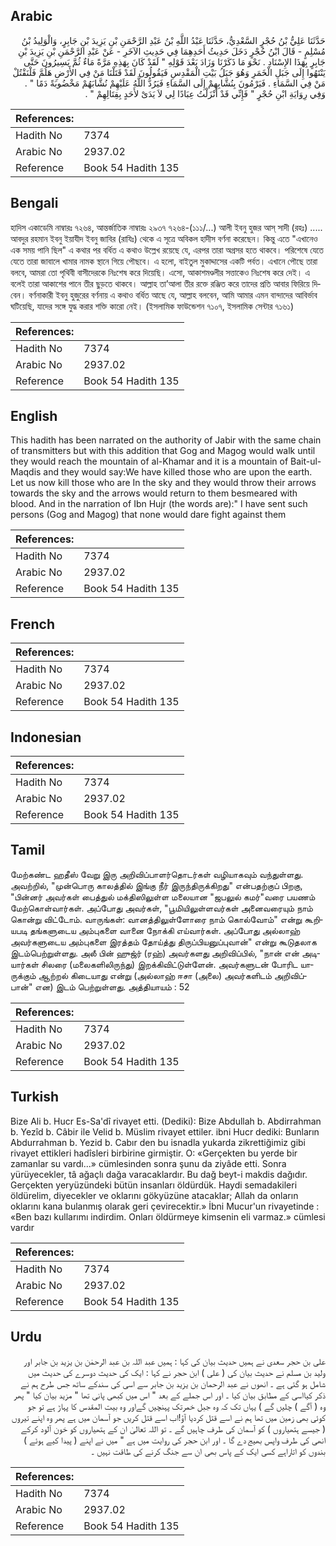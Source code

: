 ## Arabic


<div dir="rtl" lang="ar" style={{fontSize:'larger',backgroundColor:'#f8f9fa',padding:20}}>
حَدَّثَنَا عَلِيُّ بْنُ حُجْرٍ السَّعْدِيُّ، حَدَّثَنَا عَبْدُ اللَّهِ بْنُ عَبْدِ الرَّحْمَنِ بْنِ يَزِيدَ بْنِ جَابِرٍ، وَالْوَلِيدُ بْنُ مُسْلِمٍ - قَالَ ابْنُ حُجْرٍ دَخَلَ حَدِيثُ أَحَدِهِمَا فِي حَدِيثِ الآخَرِ - عَنْ عَبْدِ الرَّحْمَنِ بْنِ يَزِيدَ بْنِ جَابِرٍ بِهَذَا الإِسْنَادِ ‏.‏ نَحْوَ مَا ذَكَرْنَا وَزَادَ بَعْدَ قَوْلِهِ ‏"‏ لَقَدْ كَانَ بِهَذِهِ مَرَّةً مَاءٌ ثُمَّ يَسِيرُونَ حَتَّى يَنْتَهُوا إِلَى جَبَلِ الْخَمَرِ وَهُوَ جَبَلُ بَيْتِ الْمَقْدِسِ فَيَقُولُونَ لَقَدْ قَتَلْنَا مَنْ فِي الأَرْضِ هَلُمَّ فَلْنَقْتُلْ مَنْ فِي السَّمَاءِ ‏.‏ فَيَرْمُونَ بِنُشَّابِهِمْ إِلَى السَّمَاءِ فَيَرُدُّ اللَّهُ عَلَيْهِمْ نُشَّابَهُمْ مَخْضُوبَةً دَمًا ‏"‏ ‏.‏ وَفِي رِوَايَةِ ابْنِ حُجْرٍ ‏"‏ فَإِنِّي قَدْ أَنْزَلْتُ عِبَادًا لِي لاَ يَدَىْ لأَحَدٍ بِقِتَالِهِمْ ‏"‏ ‏.‏
</div>
<div style={{backgroundColor:'#f8f9fa',padding:20, marginBottom: 10}}><table> <thead> <tr> <th>References:</th> <th></th> </tr> </thead> <tbody><tr><td>Hadith No</td><td>7374</td></tr><tr><td>Arabic No</td><td>2937.02</td></tr><tr><td>Reference</td><td>Book 54 Hadith 135</td></tr></tbody></table></div>

## Bengali


<div dir="ltr" lang="bn" style={{fontSize:'larger',backgroundColor:'#f8f9fa',padding:20}}>
হাদিস একাডেমি নাম্বারঃ ৭২৬৪, আন্তর্জাতিক নাম্বারঃ ২৯৩৭ ৭২৬৪-(১১১/...) আলী ইবনু হুজর আস্ সাদী (রহঃ) ..... আবদুর রহমান ইবনু ইয়াযীদ ইবনু জাবির (রাযিঃ) থেকে এ সূত্রে অবিকল হাদীস বর্ণনা করেছেন। কিন্তু এতে "এখানেও এক সময় পানি ছিল" এ কথার পর বর্ধিত এ কথাও উল্লেখ রয়েছে যে, এরপর তারা অগ্রসর হতে থাকবে। পরিশেষে যেতে যেতে তারা জাবালে খামার নামক স্থানে গিয়ে পৌছবে। এ হলো, বাইতুল মুকাদ্দাসের একটি পর্বত। এখানে পৌছে তারা বলবে, আমরা তো পৃথিবী বাসীদেরকে নিঃশেষ করে দিয়েছি। এসো, আকাশমণ্ডলীর সত্তাকেও নিঃশেষ করে দেই। এ বলেই তারা আকাশের পানে তীর ছুড়তে থাকবে। আল্লাহ তা’আলা তীর রক্তে রঞ্জিত করে তাদের প্রতি আবার ফিরিয়ে দিবেন। বর্ণনাকারী ইবনু হুজুরের বর্ণনায় এ কথাও বর্ধিত আছে যে, আল্লাহ বলবেন, আমি আমার এমন বান্দাদের আবির্ভাব ঘটিয়েছি, যাদের সঙ্গে যুদ্ধ করার শক্তি কারো নেই। (ইসলামিক ফাউন্ডেশন ৭১০৭, ইসলামিক সেন্টার ৭১৬১)
</div>
<div style={{backgroundColor:'#f8f9fa',padding:20, marginBottom: 10}}><table> <thead> <tr> <th>References:</th> <th></th> </tr> </thead> <tbody><tr><td>Hadith No</td><td>7374</td></tr><tr><td>Arabic No</td><td>2937.02</td></tr><tr><td>Reference</td><td>Book 54 Hadith 135</td></tr></tbody></table></div>

## English


<div dir="ltr" lang="en" style={{fontSize:'larger',backgroundColor:'#f8f9fa',padding:20}}>
This hadith has been narrated on the authority of Jabir with the same chain of transmitters but with this addition that Gog and Magog would walk until they would reach the mountain of al-Khamar and it is a mountain of Bait-ul-Maqdis and they would say:We have killed those who are upon the earth. Let us now kill those who are In the sky and they would throw their arrows towards the sky and the arrows would return to them besmeared with blood. And in the narration of Ibn Hujr (the words are):" I have sent such persons (Gog and Magog) that none would dare fight against them
</div>
<div style={{backgroundColor:'#f8f9fa',padding:20, marginBottom: 10}}><table> <thead> <tr> <th>References:</th> <th></th> </tr> </thead> <tbody><tr><td>Hadith No</td><td>7374</td></tr><tr><td>Arabic No</td><td>2937.02</td></tr><tr><td>Reference</td><td>Book 54 Hadith 135</td></tr></tbody></table></div>

## French


<div dir="ltr" lang="fr" style={{fontSize:'larger',backgroundColor:'#f8f9fa',padding:20}}>

</div>
<div style={{backgroundColor:'#f8f9fa',padding:20, marginBottom: 10}}><table> <thead> <tr> <th>References:</th> <th></th> </tr> </thead> <tbody><tr><td>Hadith No</td><td>7374</td></tr><tr><td>Arabic No</td><td>2937.02</td></tr><tr><td>Reference</td><td>Book 54 Hadith 135</td></tr></tbody></table></div>

## Indonesian


<div dir="ltr" lang="id" style={{fontSize:'larger',backgroundColor:'#f8f9fa',padding:20}}>

</div>
<div style={{backgroundColor:'#f8f9fa',padding:20, marginBottom: 10}}><table> <thead> <tr> <th>References:</th> <th></th> </tr> </thead> <tbody><tr><td>Hadith No</td><td>7374</td></tr><tr><td>Arabic No</td><td>2937.02</td></tr><tr><td>Reference</td><td>Book 54 Hadith 135</td></tr></tbody></table></div>

## Tamil


<div dir="ltr" lang="ta" style={{fontSize:'larger',backgroundColor:'#f8f9fa',padding:20}}>
மேற்கண்ட ஹதீஸ் வேறு இரு அறிவிப்பாளர்தொடர்கள் வழியாகவும் வந்துள்ளது. அவற்றில், "முன்பொரு காலத்தில் இங்கு நீர் இருந்திருக்கிறது" என்பதற்குப் பிறகு, "பின்னர் அவர்கள் பைத்துல் மக்திஸிலுள்ள மலையான "ஜபலுல் கமர்"வரை பயணம் மேற்கொள்வார்கள். அப்போது அவர்கள், "பூமியிலுள்ளவர்கள் அனைவரையும் நாம் கொன்று விட்டோம். வாருங்கள்: வானத்திலுள்ளோரை நாம் கொல்வோம்" என்று கூறியபடி தங்களுடைய அம்புகளை வானை நோக்கி எய்வார்கள். அப்போது அல்லாஹ் அவர்களுடைய அம்புகளை இரத்தம் தோய்த்து திருப்பியனுப்புவான்" என்று கூடுதலாக இடம்பெற்றுள்ளது. அலீ பின் ஹுஜ்ர் (ரஹ்) அவர்களது அறிவிப்பில், "நான் என் அடியார்கள் சிலரை (மலைகளிலிருந்து) இறக்கிவிட்டுள்ளேன். அவர்களுடன் போரிட யாருக்கும் ஆற்றல் கிடையாது என்று (அல்லாஹ் ஈசா (அலை) அவர்களிடம் அறிவிப்பான்" என) இடம் பெற்றுள்ளது. அத்தியாயம் : 52
</div>
<div style={{backgroundColor:'#f8f9fa',padding:20, marginBottom: 10}}><table> <thead> <tr> <th>References:</th> <th></th> </tr> </thead> <tbody><tr><td>Hadith No</td><td>7374</td></tr><tr><td>Arabic No</td><td>2937.02</td></tr><tr><td>Reference</td><td>Book 54 Hadith 135</td></tr></tbody></table></div>

## Turkish


<div dir="ltr" lang="tr" style={{fontSize:'larger',backgroundColor:'#f8f9fa',padding:20}}>
Bize Ali b. Hucr Es-Sa'dî rivayet etti. (Dediki): Bize Abdullah b. Abdirrahman b. Yezîd b. Câbir ile Velid b. Müslim rivayet ettiler. ibni Hucr dediki: Bunların Abdurrahman b. Yezid b. Cabır den bu isnadla yukarda zikrettiğimiz gibi rivayet ettikleri hadîsleri birbirine girmiştir. O: «Gerçekten bu yerde bir zamanlar su vardı...» cümlesinden sonra şunu da ziyâde etti. Sonra yürüyecekler, tâ ağaçlı dağa varacaklardır. Bu dağ beyt-i makdis dağıdır. Gerçekten yeryüzündeki bütün insanları öldürdük. Haydi semadakileri öldürelim, diyecekler ve oklarını gökyüzüne atacaklar; Allah da onların oklarını kana bulanmış olarak geri çevirecektir.» İbni Mucur'un rivayetinde : «Ben bazı kullarımı indirdim. Onları öldürmeye kimsenin eli varmaz.» cümlesi vardır
</div>
<div style={{backgroundColor:'#f8f9fa',padding:20, marginBottom: 10}}><table> <thead> <tr> <th>References:</th> <th></th> </tr> </thead> <tbody><tr><td>Hadith No</td><td>7374</td></tr><tr><td>Arabic No</td><td>2937.02</td></tr><tr><td>Reference</td><td>Book 54 Hadith 135</td></tr></tbody></table></div>

## Urdu


<div dir="rtl" lang="ur" style={{fontSize:'larger',backgroundColor:'#f8f9fa',padding:20}}>
علی بن حجر سعدی نے ہمیں حدیث بیان کی کہا : ہمیں عبد اللہ بن عبد الرحمٰن بن یزید بن جابر اور ولید بن مسلم نے حدیث بیان کی ( علی ) ابن حجر نے کہا : ایک کی حدیث دوسرے کی حدیث میں شامل ہو گئی ہے ۔ انھوں نے عبد الرحمان بن یزید بن جابر سے اسی کی سندکے ساتھ جس طرح ہم نے ذکر کیااسی کے مطابق بیان کیا ۔ اور اس جملے کے بعد " اس میں کبھی پانی تھا " مزید بیان کیا " پھر وہ ( آگے ) چلیں گے ) یہاں تک کہ وہ جبل خمرتک پہنچیں گےاور وہ بیت المقدس کا پہاڑ ہے تو جو کوئی بھی زمین میں تھا ہم نے اسے قتل کردیا آؤ!اب اسے قتل کریں جو آسمان میں ہے پھر وہ اپنے تیروں ( جیسے ہتھیاروں ) کو آسمان کی طرف چاہیں گے ۔ تو اللہ تعالیٰ ان کے ہتھیاروں کو خون آلود کرکے انھی کی طرف واپس بھیج دے گا ۔ اور ابن حجر کی روایت میں ہے " میں نے اپنے ( پیدا کیے ہوئے ) بندوں کو اتاراہے کسی ایک کے پاس بھی ان سے جنگ کرنے کی طاقت نہیں ۔
</div>
<div style={{backgroundColor:'#f8f9fa',padding:20, marginBottom: 10}}><table> <thead> <tr> <th>References:</th> <th></th> </tr> </thead> <tbody><tr><td>Hadith No</td><td>7374</td></tr><tr><td>Arabic No</td><td>2937.02</td></tr><tr><td>Reference</td><td>Book 54 Hadith 135</td></tr></tbody></table></div>